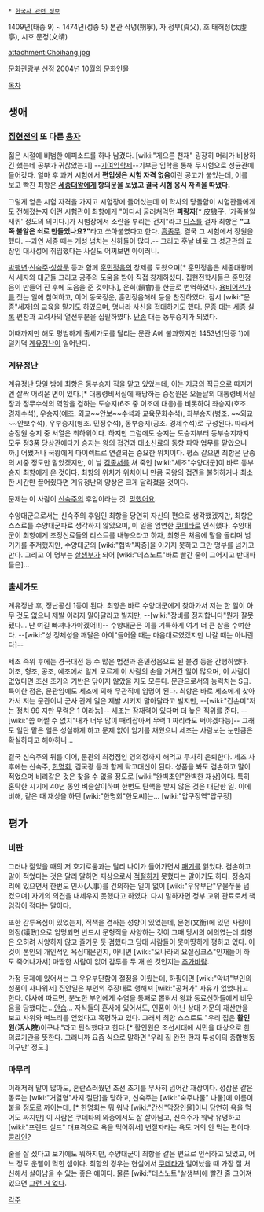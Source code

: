  * [[한국사 관련 정보]]

1409년(태종 9) ~ 1474년(성종 5)
본관 삭녕(朔寧), 자 정부(貞父), 호 태허정(太虛亭), 시호 문정(文靖)

attachment:Choihang.jpg

[[문화관광부]] 선정 2004년 10월의 문화인물

[[목차]]
== 생애 ==
=== [[집현전]]의 또 다른 [[용자]] ===
젊은 시절에 비범한 에피소드를 하나 남겼다. [wiki:"게으른 천재" 굉장히 머리가 비상하긴 했는데 공부가 귀찮았는지] --[[기여입학제]]--기부금 입학을 통해 무시험으로 성균관에 들어갔다. 얼마 후 과거 시험에서 '''편입생은 시험 자격 없음'''이란 공고가 붙었는데, 이를 보고 빡친 최항은 '''[[세종대왕]]에게 항의문을 보냈고 결국 시험 응시 자격을 따냈다.'''

그렇게 얻은 시험 자격을 가지고 시험장에 들어섰는데 이 학사의 당돌함이 시험관들에게도 전해졌는지 어떤 시험관이 최항에게 "어디서 굴러쳐먹던 '''피랑자'''[* 皮狼子. '가죽불알 새퀴' 정도의 의미다.]가 시험장에서 소란을 부리는 건지"라고 [[디스]]를 걸자 최항은 '''"그쪽 불알은 쇠로 만들었나요?"'''라고 쏘아붙였다고 한다. [[흠좀무]]. 결국 그 시험에서 장원을 했다. --과연 세종 때는 개성 넘치는 신하들이 많다.-- 그리고 훗날 바로 그 성균관의 교장인 대사성에 취임했다는 사실도 어찌보면 아이러니.

[[박팽년]]·[[신숙주]]·[[성삼문]] 등과 함께 [[훈민정음]]의 창제를 도왔으며[* 훈민정음은 세종대왕께서 세자와 대군들 그리고 공주의 도움을 받아 직접 창제하셨다. 집현전학사들은 훈민정음이 만들어 진 후에 도움을 준 것이다.], 운회(韻會)를 한글로 번역하였다. [[용비어천가]]를 짓는 일에 참여하고, 이어 동국정운, 훈민정음해례 등을 찬진하였다. 잠시 [wiki:"문종"세자]의 교육을 맡기도 하였으며, 명나라 사신을 접대하기도 했다. [[문종]] 대는 [[세종]] [[실록]] 편찬과 고려사의 열전부분을 집필하였다. [[단종]] 대는 동부승지가 되었다.

이때까지만 해도 평범하게 출세가도를 달리는 문관 A에 불과했지만 1453년(단종 1)에 덜커덕 [[계유정난]]이 일어난다.

=== [[계유정난]] ===
계유정난 당일 밤에 최항은 동부승지 직을 맡고 있었는데, 이는 지금의 직급으로 따지기엔 살짝 어려운 면이 있다.[* 대통령비서실에 해당하는 승정원은 오늘날의 대통령비서실장과 정무수석의 역할을 겸하는 도승지(6조 중 이조에 대응)를 비롯하여 좌승지(호조. 경제수석), 우승지(예조. 외교~~안보~~수석과 교육문화수석), 좌부승지(병조. ~~외교~~안보수석), 우부승지(형조. 민정수석), 동부승지(공조. 경제수석)로 구성된다. 따라서 승정원 승지 중 서열은 최하위이다. 하지만 그럼에도 승지는 도승지부터 동부승지까지 모두 정3품 당상관에다가 승지는 왕의 접견과 대소신료의 동향 파악 업무를 맡았으니까.] 어쨌거나 국왕에게 다이렉트로 연결되는 중요한 위치이다. 평소 같으면 최항은 단종의 시중 정도만 맡았겠지만, 이 날 [[김종서]]를 쳐 죽인 [wiki:"세조"수양대군]이 바로 동부승지 최항에게 온 것이다. 최항의 위치가 위치이니 만큼 국왕의 접견을 불허하거나 최소한 시간만 끌어줬다면 계유정난의 양상은 크게 달라졌을 것이다.

문제는 이 사람이 [[신숙주]]의 후임이라는 것. [[망했어요]].

수양대군으로서는 신숙주의 후임인 최항을 당연히 자신의 편으로 생각했겠지만, 최항은 스스로를 수양대군파로 생각하지 않았으며, 이 일을 엄연한 [[쿠데타]]로 인식했다. 수양대군이 최항에게 조정신료들의 리스트를 내놓으라고 하자, 최항은 처음에 말을 돌리며 넘기기를 주저했지만, 수양대군의 [wiki:"협박"짜증]을 이기지 못하고 그만 명부를 넘기고 만다. 그리고 이 명부는 [[살생부]]가 되어 [wiki:"데스노트"바로 빨간 줄이 그어지고 반대파들은]... 

=== 출세가도 ===
계유정난 후, 정난공신 1등이 된다. 최항은 바로 수양대군에게 찾아가서 저는 한 일이 아무 것도 없으니 제발 이러지 말아달라고 빌지만, --[wiki:"장비를 정지합니다"뭔가 잘못됐다... 난 여길 빠져나가야겠어!!]-- 수양대군은 이를 기특하게 여겨 더 큰 상을 수여한다. --[wiki:"성 정체성을 깨달은 아이"들어올 때는 마음대로였겠지만 나갈 때는 아니란다]--

세조 즉위 후에는 경국대전 등 수 많은 법전과 훈민정음으로 된 불경 등을 간행하였다. 이조, 형조, 공조, 예조에서 알게 모르게 이 사람의 손을 거쳐간 일이 많으며, 이 사람이 없었다면 조선 초기의 기반은 닦이지 않았을 지도 모른다. 문관으로서의 능력치는 S급. 특이한 점은, 문관임에도 세조에 의해 무관직에 임명이 된다. 최항은 바로 세조에게 찾아가서 저는 문관이니 군사 관계 일은 제발 시키지 말아달라고 빌지만, --[wiki:"간손미"저는 정치 99 지만 무력은 1 이라능]-- 세조는 잠재력이 있다며 더 높은 직위를 준다. --[wiki:"씁 어쩔 수 없지"내가 너무 많이 때려잡아서 무력 1 짜리라도 써야겠다능]-- 그래도 일단 맡은 일은 성실하게 하고 문제 없이 임기를 채웠으니 세조는 사람보는 눈만큼은 확실하다고 해야하나...

결국 신숙주의 뒤를 이어, 문관의 최정점인 영의정까지 해먹고 무사히 은퇴한다. 세조 사후에는 신숙주, [[한명회]], 김국광 등과 함께 탁고대신이 된다. 성품을 봐도 겸손하고 말이 적었으며 비리같은 것은 찾을 수 없을 정도로 [wiki:"완벽초인"완벽한 재상]이다. 특히 혼탁한 시기에 40년 동안 벼슬살이하며 한번도 탄핵을 받지 않은 것은 대단한 일. 이에 비해, 같은 때 재상을 하던 [wiki:"한명회"한모씨]는... [wiki:"압구정역"압구정]

== 평가 ==
=== 비판 ===
그러나 젊었을 때의 저 호기로움과는 달리 나이가 들어가면서 [[패기]]를 잃었다. 겸손하고 말이 적었다는 것은 달리 말하면 재상으로서 [[적절]]하지 못했다는 말이기도 하다. 정승자리에 있으면서 한번도 인사(人事)를 건의하는 일이 없이 [wiki:"우유부단"우물쭈물 넘겼으며] 자기의 의견을 내세우지 못했다고 하였다. 다시 말하자면 정부 고위 관료로서 책임감이 적다는 말이다.  

또한 감투욕심이 있었는지, 직책을 겸하는 성향이 있었는데, 문형(文衡)에 있던 사람이 의정(議政)으로 임명되면 반드시 문형직을 사양하는 것이 그때 당시의 예의였는데 최항은 오히려 사양하지 않고 즐거운 듯 겸했다고 당대 사람들이 못마땅하게 평하고 있다. 이것이 본인의 개인적인 욕심때문인지, 아니면 [wiki:"오나라의 요절징크스"인재들이 하도 죽어나가서] 마땅한 사람이 없어 감투를 두 개 쓴 것인지는 [[추가바람]].

가정 문제에 있어서는 그 우유부단함이 절정을 이뤘는데, 하필이면 [wiki:"악녀"부인의 성품이 사나워서] 집안일은 부인의 주장대로 행해져 [wiki:"공처가" 자유가 없었다]고 한다. 야사에 따르면, 분노한 부인에게 수염을 통째로 뽑혀서 왕과 동료신하들에게 비웃음을 당했다는...[[안습]]... 자식들의 혼사에 있어서도, 인품이 아닌 상대 가문의 재산만을 보고 사위와 며느리를 얻었다고 혹평하고 있다. 그래서 최항 스스로도 "우리 집은 '''활인원(活人院)'''이구나."라고 탄식했다고 한다.[* 활인원은 조선시대에 서민을 대상으로 한 의료기관을 뜻한다. 그러니까 요즘 식으로 말하면 '우리 집 완전 환자 투성이의 종합병동이구만' 정도.]

=== 마무리 ===
이래저래 말이 많아도, 혼란스러웠던 조선 초기를 무사히 넘어간 재상이다. 성삼문 같은 동료는 [wiki:"거열형"사지 절단]을 당하고, 신숙주는 [wiki:"숙주나물" 나물]에 이름이 붙을 정도로 까이는데, [* 한명회는 뭐 워낙 [wiki:"간신"막장인물]이니 당연히 욕을 먹어도 싸지만] 이 사람은 쿠데타의 와중에서도 잘 살아남고, 신숙주가 워낙 유명하고 [wiki:"프렌드 실드" 대표격으로 욕을 먹어줘서] 변절자라는 욕도 거의 안 먹는 편이다. [[콩라인]]?

줄을 잘 섰다고 보기에도 뭐하지만, 수양대군이 최항을 같은 편으로 인식하고 있었고, 어느 정도 운빨이 먹힌 셈이다. 최항의 경우는 현실에서 [[쿠데타]]가 일어났을 때 가장 잘 처신해서 살아남을 수 있는 좋은 예이다. 물론 [wiki:"데스노트"살생부]에 빨간 줄 그어져 있으면 [[그런 거 없다]]. 

[[각주]]
